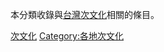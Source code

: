 {{Catnav|頁面分類|各種主題的頁面分類|按國家分類|各國文化|台灣文化}}
{{Catnav|頁面分類|人类社会|社会科学|社会学|次文化}}
{{Catnav|頁面分類|人类社会|生活|文化|次文化}}
{{Catnav|頁面分類|人类社会|文化|次文化}}
{{Catnav|頁面分類|人类社会|文化|各國文化|台灣文化}}

本分類收錄與[[台灣|台灣]][[次文化|次文化]]相關的條目。

[[Category:台灣文化|次文化]]
[[Category:各地次文化|Category:各地次文化]]